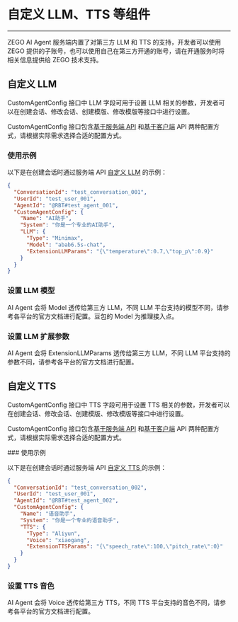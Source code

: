 # 自定义 LLM、TTS 等组件

- - -

<Note title="说明">

ZEGO AI Agent 服务端内置了对第三方 LLM 和 TTS 的支持，开发者可以使用 ZEGO 提供的子账号，也可以使用自己在第三方开通的账号，请在开通服务时将相关信息提供给 ZEGO 技术支持。

</Note>

## 自定义 LLM

CustomAgentConfig 接口中 LLM 字段可用于设置 LLM 相关的参数，开发者可以在创建会话、修改会话、创建模版、修改模版等接口中进行设置。

<Warning title="注意">

CustomAgentConfig 接口包含[基于服务端 API](/aiagent-server/common-parameter-description#customagentconfig) 和[基于客户端](../Client%20API/Callback.mdx#customagentconfig) API 两种配置方式，请根据实际需求选择合适的配置方式。

</Warning>

### 使用示例

以下是在创建会话时通过服务端 API [自定义 LLM](/aiagent-server/common-parameter-description#llm)  的示例：

```json
{
  "ConversationId": "test_conversation_001",
  "UserId": "test_user_001",
  "AgentId": "@RBT#test_agent_001",
  "CustomAgentConfig": {
    "Name": "AI助手",
    "System": "你是一个专业的AI助手",
    "LLM": {
      "Type": "Minimax",
      "Model": "abab6.5s-chat",
      "ExtensionLLMParams": "{\"temperature\":0.7,\"top_p\":0.9}"
    }
  }
}
```

### 设置 LLM 模型

AI Agent 会将 Model 透传给第三方 LLM，不同 LLM 平台支持的模型不同，请参考各平台的官方文档进行配置。豆包的 Model 为推理接入点。

### 设置 LLM 扩展参数

AI Agent 会将 ExtensionLLMParams 透传给第三方 LLM，不同 LLM 平台支持的参数不同，请参考各平台的官方文档进行配置。

## 自定义 TTS

CustomAgentConfig 接口中 TTS 字段可用于设置 TTS 相关的参数，开发者可以在创建会话、修改会话、创建模版、修改模版等接口中进行设置。

<Warning title="注意">

CustomAgentConfig 接口包含[基于服务端 API](/aiagent-server/common-parameter-description#customagentconfig) 和[基于客户端](../Client%20API/Callback.mdx#customagentconfig) API 两种配置方式，请根据实际需求选择合适的配置方式。

</Warning>
### 使用示例

以下是在创建会话时通过服务端 API [自定义 TTS ](/aiagent-server/common-parameter-description#tts) 的示例：

```json
{
  "ConversationId": "test_conversation_002",
  "UserId": "test_user_001",
  "AgentId": "@RBT#test_agent_002",
  "CustomAgentConfig": {
    "Name": "语音助手",
    "System": "你是一个专业的语音助手",
    "TTS": {
      "Type": "Aliyun",
      "Voice": "xiaogang",
      "ExtensionTTSParams": "{\"speech_rate\":100,\"pitch_rate\":0}"
    }
  }
}
```

### 设置 TTS 音色

AI Agent 会将 Voice 透传给第三方 TTS，不同 TTS 平台支持的音色不同，请参考各平台的官方文档进行配置。
